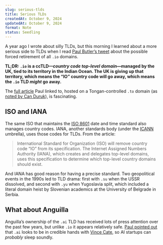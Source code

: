 ```yaml
---
slug: serious-tlds
title: Serious TLDs
createdAt: October 9, 2024
updatedAt: October 9, 2024
format: Note
status: Seedling
---
```


A year ago I wrote about <Link href="/silly-tlds">silly TLDs</Link>, but this morning I learned about a more serious side to TLDs when I read [Paul Butler’s tweet](https://x.com/paulgb/status/1843766739349450770) about the possible forced retirement of all `.io` domains.

**TL;DR: `.io` is a ccTLD—_country code top-level domain_—managed by the UK, tied to its territory in the Indian Ocean. The UK is giving up that territory, which means the “IO” country code will go away, which means the `.io` TLD _might_ go away.**

The [full article](https://every.to/p/the-disappearance-of-an-internet-domain) Paul linked to, hosted on a Tongan-controlled `.to` domain (as [noted by Can Duruk](https://x.com/can/status/1843767242858832049)), is fascinating.

## ISO and IANA

The same ISO that maintains the [ISO 8601](https://en.wikipedia.org/wiki/ISO_8601) date and time standard also manages country codes. IANA, another standards body (under the [ICANN](https://en.wikipedia.org/wiki/ICANN) umbrella), uses those codes for TLDs. From the article:

> International Standard for Organization (ISO) will remove country code “IO” from its specification. The Internet Assigned Numbers Authority (IANA), which creates and delegates top-level domains, uses this specification to determine which top-level country domains should exist.

And IANA has good reason for having a precise standard. Two geopolitical events in the 1990s led to TLD drama: first with `.su` when the USSR dissolved, and second with `.yu` when Yugoslavia split, which included a literal domain heist by Slovenian academics at the University of Belgrade in Serbia.

## What about Anguilla

Anguilla’s ownership of the `.ai` TLD has received lots of press attention over the past few years, but unlike `.io` it appears relatively safe. [Paul pointed out](https://x.com/paulgb/status/1843780479335706941) that `.ai` looks to be in credible hands with [Vince Cate](https://en.m.wikipedia.org/wiki/Vince_Cate), so AI startups can _probably_ sleep soundly.
